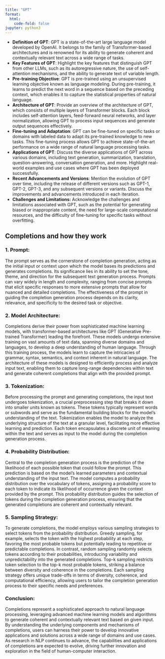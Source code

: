 ```yaml
---
title: "GPT"
format:
  html:
    code-fold: false
jupyter: python3
---
```



- **Definition of GPT**: GPT is a state-of-the-art large language model developed by OpenAI. It belongs to the family of Transformer-based architectures and is renowned for its ability to generate coherent and contextually relevant text across a wide range of tasks.
- **Key Features of GPT**: Highlight the key features that distinguish GPT from other LLMs, such as its autoregressive nature, the use of self-attention mechanisms, and the ability to generate text of variable length.
- **Pre-training Objective**: GPT is pre-trained using an unsupervised learning objective known as language modeling. During pre-training, it learns to predict the next word in a sequence based on the preceding context, which enables it to capture the statistical properties of natural language.
- **Architecture of GPT**: Provide an overview of the architecture of GPT, which consists of multiple layers of Transformer blocks. Each block includes self-attention layers, feed-forward neural networks, and layer normalization, allowing GPT to process input sequences and generate output sequences effectively.
- **Fine-tuning and Adaptation**: GPT can be fine-tuned on specific tasks or domains with labeled data to adapt its pre-trained knowledge to new tasks. This fine-tuning process allows GPT to achieve state-of-the-art performance on a wide range of natural language processing tasks.
- **Applications of GPT**: Discuss the diverse applications of GPT across various domains, including text generation, summarization, translation, question-answering, conversation generation, and more. Highlight real-world examples and use cases where GPT has been deployed successfully.
- **Recent Advancements and Versions**: Mention the evolution of GPT over time, including the release of different versions such as GPT-1, GPT-2, GPT-3, and any subsequent versions or variants. Discuss the improvements and advancements introduced in each iteration.
- **Challenges and Limitations:** Acknowledge the challenges and limitations associated with GPT, such as the potential for generating biased or inappropriate content, the need for large-scale computational resources, and the difficulty of fine-tuning for specific tasks without overfitting.



## Completions and how they work

### 1. Prompt:

The prompt serves as the cornerstone of completion generation, acting as the initial input or context upon which the model bases its predictions and generates completions. Its significance lies in its ability to set the tone, theme, and direction for the subsequent text generation process. Prompts can vary widely in length and complexity, ranging from concise prompts that elicit specific responses to more extensive prompts that allow for nuanced and detailed completions. The effectiveness of the prompt in guiding the completion generation process depends on its clarity, relevance, and specificity to the desired task or objective.

### 2. Model Architecture:

Completions derive their power from sophisticated machine learning models, with transformer-based architectures like GPT (Generative Pre-trained Transformer) leading the forefront. These models undergo extensive training on vast amounts of text data, spanning diverse domains and languages, to develop a deep understanding of human language. Through this training process, the models learn to capture the intricacies of grammar, syntax, semantics, and context inherent in natural language. The architecture of these models is designed to efficiently process and analyze input text, enabling them to capture long-range dependencies within text and generate coherent completions that align with the provided prompt.

### 3. Tokenization:

Before processing the prompt and generating completions, the input text undergoes tokenization, a crucial preprocessing step that breaks it down into smaller units known as tokens. These tokens typically represent words or subwords and serve as the fundamental building blocks for the model's understanding of the text. Tokenization enables the model to analyze the underlying structure of the text at a granular level, facilitating more effective learning and prediction. Each token encapsulates a discrete unit of meaning within the text and serves as input to the model during the completion generation process.

### 4. Probability Distribution:

Central to the completion generation process is the prediction of the likelihood of each possible token that could follow the prompt. This prediction is based on the model's learned parameters and contextual understanding of the input text. The model computes a probability distribution over the vocabulary of tokens, assigning a probability score to each token to indicate its likelihood of occurrence given the context provided by the prompt. This probability distribution guides the selection of tokens during the completion generation process, ensuring that the generated completions are coherent and contextually relevant.

### 5. Sampling Strategy:

To generate completions, the model employs various sampling strategies to select tokens from the probability distribution. Greedy sampling, for example, selects the token with the highest probability at each step, favoring the most probable tokens but potentially leading to repetitive or predictable completions. In contrast, random sampling randomly selects tokens according to their probabilities, introducing variability and unpredictability into the generated completions. Top-k sampling restricts token selection to the top-k most probable tokens, striking a balance between diversity and coherence in the completions. Each sampling strategy offers unique trade-offs in terms of diversity, coherence, and computational efficiency, allowing users to tailor the completion generation process to their specific needs and preferences.

### Conclusion:

Completions represent a sophisticated approach to natural language processing, leveraging advanced machine learning models and algorithms to generate coherent and contextually relevant text based on given input. By understanding the underlying components and mechanisms of completions, users can harness their power to develop innovative applications and solutions across a wide range of domains and use cases. As research in NLP continues to advance, the capabilities and applications of completions are expected to evolve, driving further innovation and exploration in the field of human-computer interaction.
